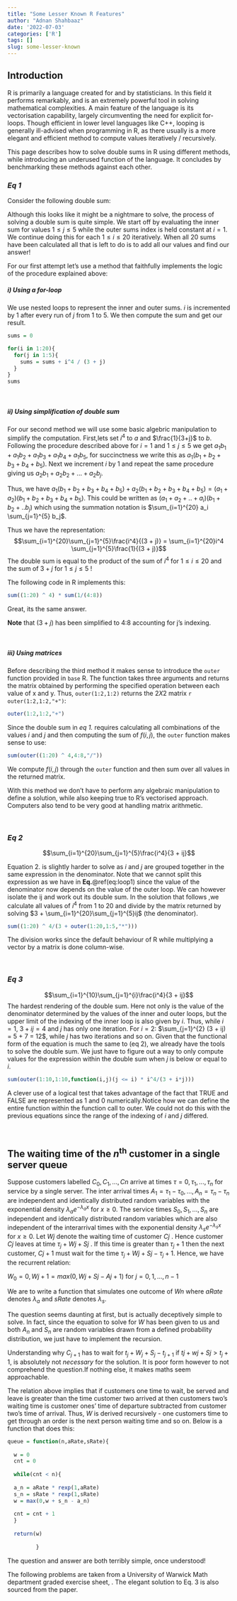 ```yaml
---
title: "Some Lesser Known R Features"
author: "Adnan Shahbaaz"
date: '2022-07-03'
categories: ['R']
tags: []
slug: some-lesser-known
---
```


## Introduction

<span class="myDropCap">R</span> is primarily a language  created for and by statisticians. In this field it performs remarkably, and is an extremely powerful tool in solving mathematical complexities. A main feature of the language is its vectorisation capability, largely circumventing the need for explicit for-loops. Though efficient in lower level languages like C++, looping is generally ill-advised when programming in R, as there usually is a more elegant and efficient method to compute values iteratively / recursively. 

This page describes how to solve double sums in R using different methods, while introducing an underused function of the language. It concludes by benchmarking these methods against each other.


### *Eq 1*

Consider the following double sum:

\begin{equation}
(\#eq:loop1)

\sum_{i=1}^{20}\sum_{j=1}^{5}\frac{i^4}{(3 + j)}

\end{equation}

Although this looks like it might be a nightmare to solve, the process of solving a double sum is quite simple.  We start off by evaluating the inner sum for values $1\le j\le5$ while the outer sums index is held constant at $i=1$. We continue doing this for each $1\le i\le20$ iteratively. When all $20$ sums have been calculated all that is left to do is to add all our values and find our answer!

For our first attempt let's use a method that faithfully implements the logic of the procedure explained above:

##### i) Using a for-loop

We use nested loops to represent the inner and outer sums. $i$ is incremented by 1 after every run of $j$ from $1$ to $5$. We then compute the sum and get our result.

```r

sums = 0

for(i in 1:20){
  for(j in 1:5){
    sums = sums + i^4 / (3 + j)
  }
}
sums
```

<br/>

##### ii) Using simplification of double sum

For our second method we will use some basic algebric manipulation to simplify the computation. First,lets set $i^4$ to $a$ and $\frac{1}{3+j}$ to $b$. Following the procedure described above for $i=1$ and $1\le j\le5$ we get $a_1b_1 + a_1b_2 + a_1b_3+ a_1b_4 + a_1b_5$, for succinctness we write this as $a_1(b_1+b_2+b_3+b_4+b_5)$. Next we increment $i$ by 1 and repeat the same procedure giving us $a_2b_1 + a_2b_2 + ...+a_2b_j$. 

Thus, we have $a_1(b_1+b_2+b_3+b_4+b_5) + a_2(b_1+b_2+b_3+b_4+b_5) = (a_1 +a_2)(b_1+b_2 + b_3+b_4 +b_5)$. This could be written as $(a_1 +a_2 + ..+a_i)(b_1 +b_2+..b_j)$ which using the summation notation is $\sum_{i=1}^{20} a_i \sum_{j=1}^{5} b_j$.  

Thus we have the representation: $$\sum_{i=1}^{20}\sum_{j=1}^{5}\frac{i^4}{(3 + j)} = \sum_{i=1}^{20}i^4 \sum_{j=1}^{5}\frac{1}{(3 + j)}$$ The double sum is equal to the product of the sum of $i^4$ for $1\le i\le20$ and the sum of $3 +j$ for $1\le j\le5$ ! 



The following code in R implements this:

```r
sum((1:20) ^ 4) * sum(1/(4:8))
```

Great, its the same answer. 

**Note** that $(3 + j)$ has been simplified to 4:8 accounting for j's indexing.

<br/>

##### iii) Using matrices

Before describing the third method it makes sense to introduce the `outer` function provided in `base` R. The function takes three arguments  and returns the matrix obtained by performing the specified operation between each value of x and y. Thus, `outer(1:2,1:2)` returns the $2X2$ matrix `r outer(1:2,1:2,"+")`:

``` r
outer(1:2,1:2,"+")
```

Since the double sum in *eq 1.* requires calculating all combinations of the values $i$ and $j$ and then computing the sum of  $f(i,j)$,  the `outer` function makes sense to use:

```r
sum(outer((1:20) ^ 4,4:8,"/"))
```

We compute $f(i,j)$ through the `outer` function and then sum over all values in the returned matrix. 

With this method we don't have to perform any algebraic manipulation to define a solution, while also keeping true to R's vectorised approach. Computers also tend to be very good at handling matrix arithmetic.

<br/>

### *Eq 2* 

$$\sum_{i=1}^{20}\sum_{j=1}^{5}\frac{i^4}{3 + ij}$$

Equation 2. is slightly harder to solve as $i$ and $j$ are grouped together in the same expression in the denominator. Note that we cannot split this expression as we have in **Eq.**\@ref(eq:loop1) since the value of the denominator now depends on the value of the outer loop. We can however isolate the ij and work out its double sum. In the solution that follows ,we calculate all values of $i^4$ from $1$ to  $20$ and divide by the matrix returned by solving $3 + \sum_{i=1}^{20}\sum_{j=1}^{5}ij$ (the denominator).

```r

sum((1:20) ^ 4/(3 + outer(1:20,1:5,"*")))

```

The division works since the default behaviour of R while multiplying a vector by a matrix is done column-wise.

<br/>

### *Eq 3*
$$\sum_{i=1}^{10}\sum_{j=1}^{i}\frac{i^4}{3 + ij}$$
The hardest rendering of the double sum. Here not only is the value of the denominator determined by the values of the inner and outer loops, but the upper limit of the indexing of the inner loop is also given by $i$. Thus, while $i = 1$, $3 + ij = 4$ and $j$ has only one iteration. For $i=2:$ $\sum_{j=1}^{2} (3 + ij) = 5 + 7 =  12$, while $j$ has two iterations and so on. Given that the functional form of the equation is much the same to (eq 2), we already have the tools to solve the double sum. We  just have to figure out a way to  only compute values for the expression within the double sum when $j$ is below or equal to $i$.


```r
sum(outer(1:10,1:10,function(i,j)(j <= i) * i^4/(3 + i*j)))
```

A clever use of a logical test that takes advantage of the fact that TRUE and FALSE are represented as $1$ and $0$ numerically.Notice how we can define the entire function within the function call to outer. We could not do this with the previous equations since the range of the indexing of $i$ and $j$ differed.  

<br/>


## The waiting time of the $n$^th^ customer in a single server queue

Suppose customers labelled $C_{0}, C_{1}, . . . ,Cn$
arrive at times $τ = 0, τ_{1}, . . . , τ_{n}$ for service by a single server. The inter arrival times $A_{1} = τ_{1} − τ_{0}, . . . ,A_n = τ_n − τ_n$ are independent and identically distributed random variables with the exponential density
$λ_ae^{−λ_ax}$ for $x \ge 0$.
The service times $S_0, S_1, . . . , S_n$ are independent and identically distributed random variables which are
also independent of the interarrival times with the exponential density
$λ_se^{−λ_sx}$ for $x ≥ 0$.
Let $Wj$ denote the waiting time of customer $Cj$ . Hence customer $Cj$ leaves at time $τ_j + Wj + Sj$ . If this
time is greater than $τ_j+1$ then the next customer, $Cj+1$ must wait for the time $τ_j + Wj + Sj − τ_j+1$. Hence, we have the recurrent relation:

$W_0 = 0,Wj+1 = max(0, Wj + Sj − Aj+1)$ for $j = 0, 1, . . . , n − 1$


We are to write a function that simulates one outcome of $Wn$ where *aRate* denotes $λ_a$ and *sRate* denotes $λ_s$.

The question seems daunting at first, but is actually deceptively simple to solve. In fact, since the equation to solve for $W$ has been given to us and both $A_n$ and $S_n$ are random variables drawn from a defined probability distribution, we just have to implement the recursion.


Understanding why  $C_{j+1}$ has to wait for $t_j + W_j + S_j -t_{j+1}$ if $tj + wj + Sj > t_j+1$, is absolutely not *necessary* for the solution. It is poor form however to not comprehend the question.If nothing else, it makes maths seem approachable. 

The relation above  implies that if customers one time to wait, be served and leave is greater than the time customer two arrived at then customers two's waiting time is customer ones' time of departure subtracted from customer two's time of arrival. Thus, $W$ is derived recursively - one customers time to get through an order is the next person waiting time and so on. Below is a function that does this:    

```r

queue = function(n,aRate,sRate){
  
  w = 0
  cnt = 0
  
  while(cnt < n){
  
  a_n = aRate * rexp(1,aRate)
  s_n = sRate * rexp(1,sRate)
  w = max(0,w + s_n - a_n)
  
  cnt = cnt + 1
  }
  
  return(w)
  
         }
```

The question and answer are both terribly simple, once understood!


The following problems are taken from a University of Warwick Math department graded exercise sheet, <a> </a>. The elegant solution to Eq. 3 is also sourced from the paper.
